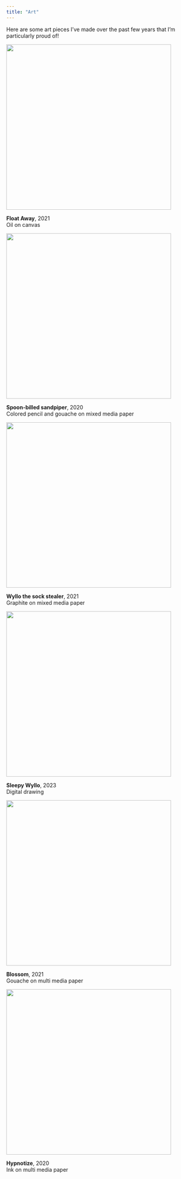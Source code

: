 ```yaml
---
title: "Art"
---
```


Here are some art pieces I’ve made over the past few years that I’m particularly proud of!

![](media/Oil_painting.jpg){fig-align="left" width="435"}

**Float Away**, 2021\
Oil on canvas\

![](media/Colored_pencil.JPG){width="435"}

**Spoon-billed sandpiper**, 2020\
Colored pencil and gouache on mixed media paper\

![](media/Graphite_drawing.jpg){width="435"}

**Wyllo the sock stealer**, 2021\
Graphite on mixed media paper\

![](media/Digital_drawing.png){width="435"}

**Sleepy Wyllo**, 2023\
Digital drawing\

![](media/Gouache.JPG){width="435"}

**Blossom**, 2021\
Gouache on multi media paper\

![](media/Marker.JPG){width="435"}

**Hypnotize**, 2020\
Ink on multi media paper
